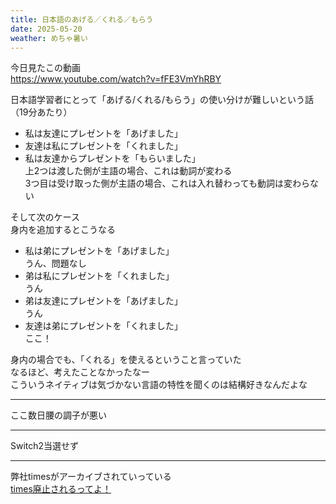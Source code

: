 ```yaml
---
title: 日本語のあげる／くれる／もらう
date: 2025-05-20
weather: めちゃ暑い
---
```

今日見たこの動画  
https://www.youtube.com/watch?v=fFE3VmYhRBY

日本語学習者にとって「あげる/くれる/もらう」の使い分けが難しいという話（19分あたり）


- 私は友達にプレゼントを「あげました」
- 友達は私にプレゼントを「くれました」
- 私は友達からプレゼントを「もらいました」  
上2つは渡した側が主語の場合、これは動詞が変わる  
3つ目は受け取った側が主語の場合、これは入れ替わっても動詞は変わらない


そして次のケース  
身内を追加するとこうなる

- 私は弟にプレゼントを「あげました」  
うん、問題なし
- 弟は私にプレゼントを「くれました」  
うん
- 弟は友達にプレゼントを「あげました」  
うん
- 友達は弟にプレゼントを「くれました」  
ここ！

身内の場合でも、「くれる」を使えるということ言っていた  
なるほど、考えたことなかったなー  
こういうネイティブは気づかない言語の特性を聞くのは結構好きなんだよな

---

ここ数日腰の調子が悪い

---

Switch2当選せず

---

弊社timesがアーカイブされていっている  
[times廃止されるってよ！](/blog/6)

